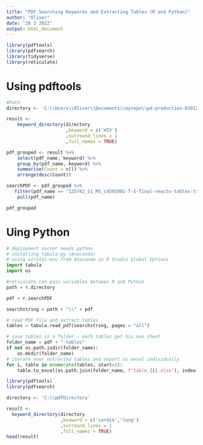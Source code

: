 ```yaml
---
title: "PDF Searching Keywords and Extracting Tables (R and Python)"
author: "Oliver"
date: "28 3 2022"
output: html_document
---
```


```r
library(pdftools)
library(pdfsearch)
library(tidyverse)
library(reticulate)
```


# Using pdftools
```r
#Path
directory <- 'C:\\Users\\Oliver\\Documents\\myrepo\\pd-production-030122'

result <- 
    keyword_directory(directory
                      ,keyword = c('HIV')
                      ,surround_lines = 1
                      ,full_names = TRUE)

pdf_grouped <- result %>% 
    select(pdf_name, keyword) %>% 
    group_by(pdf_name, keyword) %>% 
    summarise(Count = n()) %>% 
    arrange(desc(Count))

searchPDF <- pdf_grouped %>%
   filter(pdf_name == "125742_S1_M5_c4591001-T-S-final-reacto-tables-track.pdf") %>% #hardcoded pdf
    pull(pdf_name)

pdf_grouped
```

# Uing Python

```python
# deployment server needs python
# installing tabula-py (Anaconda)
# using virutal-env from Anaconda in R Studio Global Options
import tabula
import os

#reticulate can pass variables between R and Python
path = r.directory

pdf = r.searchPDF

searchstring = path + "\\" + pdf

# read PDF file and extract tables
tables = tabula.read_pdf(searchstring, pages = "all")

# save tables in a folder - each tables get his own sheet
folder_name = pdf + "-tables"
if not os.path.isdir(folder_name):
    os.mkdir(folder_name)
# iterate over extracted tables and export as excel individually
for i, table in enumerate(tables, start=1):
    table.to_excel(os.path.join(folder_name, f"table_{i}.xlsx"), index=False)

```



```r
library(pdftools)
library(pdfsearch)

directory <- 'C:\\pdfDirectory'

result <- 
  keyword_directory(directory
                    ,keyword = c('cardio','lung')
                    ,surround_lines = 1
                    ,full_names = TRUE)
head(result)
```